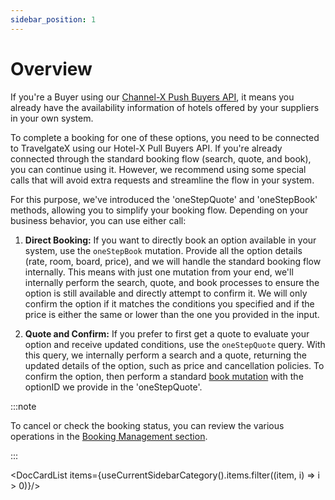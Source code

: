 ```yaml
---
sidebar_position: 1
---
```


# Overview


If you're a Buyer using our [Channel-X Push Buyers API](/docs/apis/for-buyers/channel-x-push-buyers-api/quickstart), it means you already have the availability information of hotels offered by your suppliers in your own system.

To complete a booking for one of these options, you need to be connected to TravelgateX using our Hotel-X Pull Buyers API. If you're already connected through the standard booking flow (search, quote, and book), you can continue using it. However, we recommend using some special calls that will avoid extra requests and streamline the flow in your system.

For this purpose, we've introduced the 'oneStepQuote' and 'oneStepBook' methods, allowing you to simplify your booking flow. Depending on your business behavior, you can use either call:

1. **Direct Booking:**
   If you want to directly book an option available in your system, use the `oneStepBook` mutation. Provide all the option details (rate, room, board, price), and we will handle the standard booking flow internally. This means with just one mutation from your end, we'll internally perform the search, quote, and book processes to ensure the option is still available and directly attempt to confirm it. We will only confirm the option if it matches the conditions you specified and if the price is either the same or lower than the one you provided in the input.

2. **Quote and Confirm:**
   If you prefer to first get a quote to evaluate your option and receive updated conditions, use the `oneStepQuote` query. With this query, we internally perform a search and a quote, returning the updated details of the option, such as price and cancellation policies. To confirm the option, then perform a standard [book mutation](/docs/apis/for-buyers/hotel-x-pull-buyers-api/booking-flow/book) with the optionID we provide in the 'oneStepQuote'.

:::note

To cancel or check the booking status, you can review the various operations in the [Booking Management section](/docs/apis/for-buyers/hotel-x-pull-buyers-api/booking-management/overview).

:::


<DocCardList items={useCurrentSidebarCategory().items.filter((item, i) => i > 0)}/>